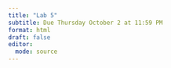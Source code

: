 ```yaml
---
title: "Lab 5"
subtitle: Due Thursday October 2 at 11:59 PM
format: html
draft: false
editor: 
  mode: source
---
```

